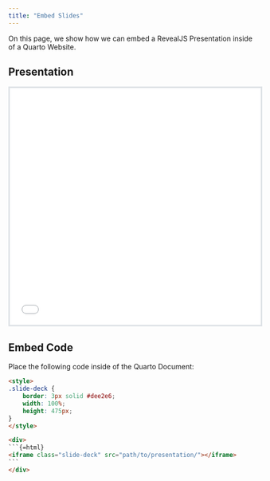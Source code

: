```yaml
---
title: "Embed Slides"
---
```


On this page, we show how we can embed a RevealJS Presentation inside of a Quarto Website.

## Presentation

<style>
.slide-deck {
    border: 3px solid #dee2e6;
    width: 100%;
    height: 475px;
}
</style>

<div>
```{=html}
<iframe class="slide-deck" src="../revealjs/"></iframe>
```
</div>

## Embed Code

Place the following code inside of the Quarto Document: 

````html
<style>
.slide-deck {
    border: 3px solid #dee2e6;
    width: 100%;
    height: 475px;
}
</style>

<div>
```{=html}
<iframe class="slide-deck" src="path/to/presentation/"></iframe>
```
</div>
````
